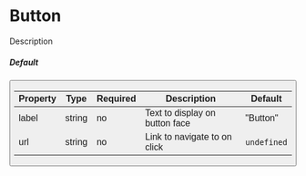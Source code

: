 
<Meta title="Components/Button" component={Button} />

# Button

Description

##### Default

<Preview>
  <Story name="Default">
    <Button />
  </Story>
</Preview>

| Property | Type   | Required | Description                    | Default     |
| -------- | ------ | -------- | ------------------------------ | ----------- |
| label    | string | no       | Text to display on button face | "Button"    |
| url      | string | no       | Link to navigate to on click   | `undefined` |
